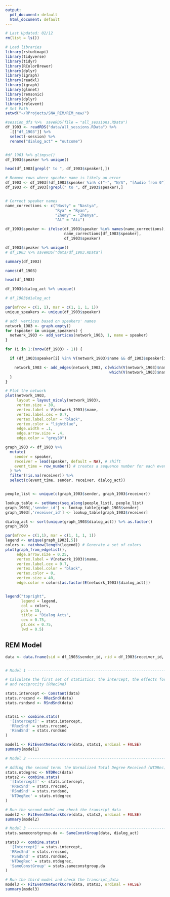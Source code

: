 ```yaml
---
output:
  pdf_document: default
  html_document: default
---
```

```r
# Last Updated: 02/12
rm(list = ls())

# Load libraries
library(rstudioapi)
library(tidyverse)
library(tidyr)
library(RColorBrewer)
library(dplyr)
library(igraph)
library(readxl)
library(igraph)
library(glmnet)
library(remsonic)
library(dplyr)
library(relevent)
# Set Path
setwd("~/RProjects/SNA_REM/REM_new/")
```

```r
#session_dfs %>%  saveRDS(file = "all_sessions.RData")
df_1903 <- readRDS("data/all_sessions.RData") %>%
  .[["df_1903"]] %>%
  select(-session) %>%
  rename("dialog_act" = "outcome")


#df_1903 %>% glimpse()
df_1903$speaker %>% unique()

head(df_1903[grepl(" to ", df_1903$speaker),])

```


```r

# Remove rows where speaker name is likely an error
df_1903 <- df_1903[!df_1903$speaker %in% c("-", "N/A", "[Audio from 0"),]
df_1903 <- df_1903[!grepl(" to ", df_1903$speaker),]


# Correct speaker names
name_corrections <- c("Nasty" = "Nastya",
                      "Rya" = "Ryan",
                      "Zheny" = "Zhenya",
                      "Al" = "Ali")

df_1903$speaker <- ifelse(df_1903$speaker %in% names(name_corrections),
                          name_corrections[df_1903$speaker],
                          df_1903$speaker)

df_1903$speaker %>% unique()
# df_1903 %>% saveRDS("data/df_1903.RData")
```

```r
summary(df_1903)
```


```r
names(df_1903)
```

```r
head(df_1903)
```
```r
df_1903$dialog_act %>% unique()
```

```r
# df_1903$dialog_act  
```



```r
par(mfrow = c(1, 1), mar = c(1, 1, 1, 1))
unique_speakers <- unique(df_1903$speaker)

# add  vertices based on speakers' names
network_1903 <- graph.empty()
for (speaker in unique_speakers) {
  network_1903 <- add_vertices(network_1903, 1, name = speaker)
}

for (i in 1:(nrow(df_1903) - 1)) {

  if (df_1903$speaker[i] %in% V(network_1903)$name && df_1903$speaker[i + 1] %in% V(network_1903)$name) {

    network_1903 <- add_edges(network_1903, c(which(V(network_1903)$name == df_1903$speaker[i]),
                                              which(V(network_1903)$name == df_1903$speaker[i + 1])))
  }
}
```


```r
# Plot the network
plot(network_1903,
     layout = layout_nicely(network_1903),
     vertex.size = 30,
     vertex.label = V(network_1903)$name,
     vertex.label.cex = 0.7,
     vertex.label.color = "black",
     vertex.color = "lightblue",
     edge.width = .1,
     edge.arrow.size = .4,
     edge.color = "grey50")

```




```r
graph_1903 <- df_1903 %>%
  mutate(
    sender = speaker,
    receiver = lead(speaker, default = NA), # shift
    event_time = row_number() # creates a sequence number for each event
  ) %>%
  filter(!is.na(receiver)) %>%
  select(c(event_time, sender, receiver, dialog_act))


people_list <- unique(c(graph_1903$sender, graph_1903$receiver))

lookup_table <- setNames(seq_along(people_list), people_list)
graph_1903[,'sender_id'] <- lookup_table[graph_1903$sender]
graph_1903[,'receiver_id'] <- lookup_table[graph_1903$receiver]

dialog_act <- sort(unique(graph_1903$dialog_act)) %>% as.factor()
graph_1903
```


```r

par(mfrow = c(1,1), mar = c(1, 1, 1, 1))
legend <- unique(graph_1903[,5])
colors <- rainbow(length(legend)) # Generate a set of colors
plot(graph_from_edgelist(), 
     edge.arrow.size = 0.25,
     vertex.label = V(network_1903)$name,
     vertex.label.cex = 0.7,
     vertex.label.color = "black",
     vertex.color = 0,
     vertex.size = 40,
     edge.color = colors[as.factor(E(network_1903)$dialog_act)])


legend("topright",
       legend = legend, 
       col = colors,
       pch = 15, 
       title = "Dialog Acts",
       cex = 0.75, 
       pt.cex = 0.75, 
       lwd = 0.5) 
```

## REM Model
```r

data <- data.frame(sid = df_1903$sender_id, rid = df_1903$receiver_id, time = df_1903$event_time, dialog_act = df_1903$sen)


# Model 1 -----------------------------------------------------------------

# Calculate the first set of statistics: the intercept, the effects for repetition (RSndSnd), 
# and reciprocity (RRecSnd)

stats.intercept <- Constant(data)
stats.rrecsnd <- RRecSnd(data)
stats.rsndsnd <- RSndSnd(data)


stats1 <- combine.stats(
  '[Intercept]' = stats.intercept,
  'RRecSnd' = stats.rrecsnd,
  'RSndSnd' = stats.rsndsnd
)

model1 <- FitEventNetworkCore(data, stats1, ordinal = FALSE)
summary(model1)
```


```r
# Model 2 -----------------------------------------------------------------

# Adding the second term: the Normalized Total Degree Received (NTDRec)
stats.ntdegrec <- NTDRec(data)
stats2 <- combine.stats(
  '[Intercept]' <- stats.intercept,
  'RRecSnd' = stats.rrecsnd,
  'RSndSnd' = stats.rsndsnd,
  'NTDegRec' = stats.ntdegrec
)

# Run the second model and check the transript_data
model2 <- FitEventNetworkCore(data, stats2, ordinal = FALSE)
summary(model2)
```


```r
# Model 3 -----------------------------------------------------------------
stats.sameconstgroup.da <- SameConstGroup(data, dialog_act)

stats3 <- combine.stats(
  '[Intercept]' = stats.intercept,
  'RRecSnd' = stats.rrecsnd,
  'RSndSnd' = stats.rsndsnd,
  'NTDegRec' = stats.ntdegrec,
  'SameConstGroup' = stats.sameconstgroup.da
)

# Run the third model and check the transript_data
model3 <- FitEventNetworkCore(data, stats3, ordinal = FALSE)
summary(model3)
```



